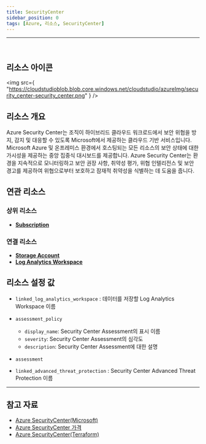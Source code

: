 ```yaml
---
title: SecurityCenter
sidebar_position: 0
tags: [Azure, 리소스, SecurityCenter]
---
```


<hr />
<br />

## 리소스 아이콘

<img
    src={
        "https://cloudstudioblob.blob.core.windows.net/cloudstudio/azureImg/security_center-security_center.png"
    }
/>

## 리소스 개요

Azure Security Center는 조직이 하이브리드 클라우드 워크로드에서 보안 위협을 방지, 감지 및 대응할 수 있도록 Microsoft에서 제공하는 클라우드 기반 서비스입니다.
Microsoft Azure 및 온프레미스 환경에서 호스팅되는 모든 리소스의 보안 상태에 대한 가시성을 제공하는 중앙 집중식 대시보드를 제공합니다.
Azure Security Center는 환경을 지속적으로 모니터링하고 보안 권장 사항, 취약성 평가, 위협 인텔리전스 및 보안 경고를 제공하여 위협으로부터 보호하고 잠재적 취약성을 식별하는 데 도움을 줍니다.

## 연관 리소스

### 상위 리소스

-   [**Subscription**](https://docs.cstudio.app/docs/resource/azure/Base/Subscription)

### 연결 리소스

-   [**Storage Account**](https://docs.cstudio.app/docs/resource/azure/Storage/StorageAccount)
-   [**Log Analytics Workspace**](https://docs.cstudio.app/docs/resource/azure/LogAnalytics/LogAnalyticsWorkspace)

## 리소스 설정 값

-   `linked_log_analytics_workspace` : 데이터를 저장할 Log Analytics Workspace 이름

-   `assessment_policy`

    -   `display_name`: Security Center Assessment의 표시 이름
    -   `severity`: Security Center Assessment의 심각도
    -   `description`: Security Center Assessment에 대한 설명

-   `assessment`

-   `linked_advanced_threat_protection` : Security Center Advanced Threat Protection 이름

---

## 참고 자료

-   [Azure SecurityCenter(Microsoft)](https://learn.microsoft.com/ko-kr/azure/defender-for-cloud/defender-for-cloud-introduction)
-   [Azure SecurityCenter 가격](https://azure.microsoft.com/ko-kr/pricing/details/defender-for-cloud/)
-   [Azure SecurityCenter(Terraform)](https://registry.terraform.io/providers/hashicorp/azurerm/latest/docs/resources/security_center_workspace)
